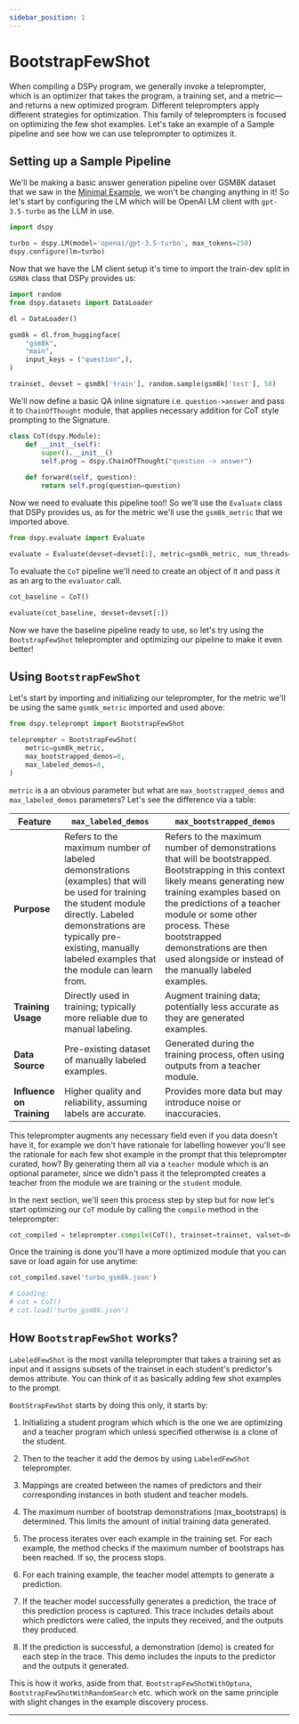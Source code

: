 ```yaml
---
sidebar_position: 1
---
```



# BootstrapFewShot

When compiling a DSPy program, we generally invoke a teleprompter, which is an optimizer that takes the program, a training set, and a metric—and returns a new optimized program. Different teleprompters apply different strategies for optimization. This family of teleprompters is focused on optimizing the few shot examples. Let's take an example of a Sample pipeline and see how we can use teleprompter to optimizes it.

## Setting up a Sample Pipeline

We'll be making a basic answer generation pipeline over GSM8K dataset that we saw in the [Minimal Example](https://dspy-docs.vercel.app/docs/quick-start/minimal-example), we won't be changing anything in it! So let's start by configuring the LM which will be OpenAI LM client with `gpt-3.5-turbo` as the LLM in use.

```python
import dspy

turbo = dspy.LM(model='openai/gpt-3.5-turbo', max_tokens=250)
dspy.configure(lm=turbo)
```

Now that we have the LM client setup it's time to import the train-dev split in `GSM8k` class that DSPy provides us:

```python
import random
from dspy.datasets import DataLoader

dl = DataLoader()

gsm8k = dl.from_huggingface(
    "gsm8k",
    "main",
    input_keys = ("question",),
)

trainset, devset = gsm8k['train'], random.sample(gsm8k['test'], 50)
```

We'll now define a basic QA inline signature i.e. `question->answer` and pass it to `ChainOfThought` module, that applies necessary addition for CoT style prompting to the Signature.

```python
class CoT(dspy.Module):
    def __init__(self):
        super().__init__()
        self.prog = dspy.ChainOfThought("question -> answer")
    
    def forward(self, question):
        return self.prog(question=question)
```

Now we need to evaluate this pipeline too!! So we'll use the `Evaluate` class that DSPy provides us, as for the metric we'll use the `gsm8k_metric` that we imported above.

```python
from dspy.evaluate import Evaluate

evaluate = Evaluate(devset=devset[:], metric=gsm8k_metric, num_threads=NUM_THREADS, display_progress=True, display_table=False)
```

To evaluate the `CoT` pipeline we'll need to create an object of it and pass it as an arg to the `evaluator` call.

```python
cot_baseline = CoT()

evaluate(cot_baseline, devset=devset[:])
```

Now we have the baseline pipeline ready to use, so let's try using the `BootstrapFewShot` teleprompter and optimizing our pipeline to make it even better!

## Using `BootstrapFewShot`

Let's start by importing and initializing our teleprompter, for the metric we'll be using the same `gsm8k_metric` imported and used above:

```python
from dspy.teleprompt import BootstrapFewShot

teleprompter = BootstrapFewShot(
    metric=gsm8k_metric, 
    max_bootstrapped_demos=8, 
    max_labeled_demos=8,
)
```

`metric` is a an obvious parameter but what are `max_bootstrapped_demos` and `max_labeled_demos` parameters? Let's see the difference via a table:

| Feature               | `max_labeled_demos`                                  | `max_bootstrapped_demos`                             |
|-----------------------|------------------------------------------------------|------------------------------------------------------|
| **Purpose**           | Refers to the maximum number of labeled demonstrations (examples) that will be used for training the student module directly. Labeled demonstrations are typically pre-existing, manually labeled examples that the module can learn from. | Refers to the maximum number of demonstrations that will be bootstrapped. Bootstrapping in this context likely means generating new training examples based on the predictions of a teacher module or some other process. These bootstrapped demonstrations are then used alongside or instead of the manually labeled examples. |
| **Training Usage**    | Directly used in training; typically more reliable due to manual labeling. | Augment training data; potentially less accurate as they are generated examples. |
| **Data Source**       | Pre-existing dataset of manually labeled examples.   | Generated during the training process, often using outputs from a teacher module. |
| **Influence on Training** | Higher quality and reliability, assuming labels are accurate. | Provides more data but may introduce noise or inaccuracies. |

This teleprompter augments any necessary field even if you data doesn't have it, for example we don't have rationale for labelling however you'll see the rationale for each few shot example in the prompt that this teleprompter curated, how? By generating them all via a `teacher` module which is an optional parameter, since we didn't pass it the teleprompted creates a teacher from the module we are training or the `student` module. 

In the next section, we'll seen this process step by step but for now let's start optimizing our `CoT` module by calling the `compile` method in the teleprompter:

```python
cot_compiled = teleprompter.compile(CoT(), trainset=trainset, valset=devset)
```

Once the training is done you'll have a more optimized module that you can save or load again for use anytime:

```python
cot_compiled.save('turbo_gsm8k.json')

# Loading:
# cot = CoT()
# cot.load('turbo_gsm8k.json')
```

## How `BootstrapFewShot` works?

`LabeledFewShot` is the most vanilla teleprompter that takes a training set as input and it assigns subsets of the trainset in each student's predictor's demos attribute. You can think of it as basically adding few shot examples to the prompt.

`BootStrapFewShot` starts by doing this only, it starts by:
1. Initializing a student program which which is the one we are optimizing and a teacher program which unless specified otherwise is a clone of the student.

2. Then to the teacher it add the demos by using `LabeledFewShot` teleprompter.

3. Mappings are created between the names of predictors and their corresponding instances in both student and teacher models.

4. The maximum number of bootstrap demonstrations (max_bootstraps) is determined. This limits the amount of initial training data generated.

5. The process iterates over each example in the training set. For each example, the method checks if the maximum number of bootstraps has been reached. If so, the process stops.

6. For each training example, the teacher model attempts to generate a prediction.

7. If the teacher model successfully generates a prediction, the trace of this prediction process is captured. This trace includes details about which predictors were called, the inputs they received, and the outputs they produced.

8. If the prediction is successful, a demonstration (demo) is created for each step in the trace. This demo includes the inputs to the predictor and the outputs it generated.

This is how it works, aside from that. `BootstrapFewShotWithOptuna`, `BootstrapFewShotWithRandomSearch` etc. which work on the same principle with slight changes in the example discovery process.

***

<AuthorDetails name="Herumb Shandilya"/>